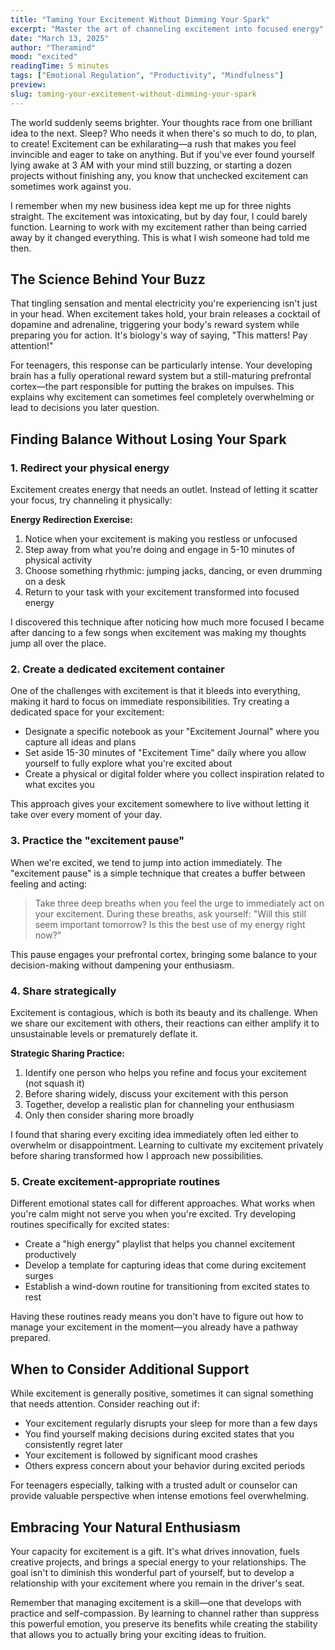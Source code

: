 ```yaml
---
title: "Taming Your Excitement Without Dimming Your Spark"
excerpt: "Master the art of channeling excitement into focused energy"
date: "March 13, 2025"
author: "Theramind"
mood: "excited"
readingTime: 5 minutes
tags: ["Emotional Regulation", "Productivity", "Mindfulness"]
preview:
slug: taming-your-excitement-without-dimming-your-spark
---
```


The world suddenly seems brighter. Your thoughts race from one brilliant idea to the next. Sleep? Who needs it when there's so much to do, to plan, to create! Excitement can be exhilarating—a rush that makes you feel invincible and eager to take on anything. But if you've ever found yourself lying awake at 3 AM with your mind still buzzing, or starting a dozen projects without finishing any, you know that unchecked excitement can sometimes work against you.

I remember when my new business idea kept me up for three nights straight. The excitement was intoxicating, but by day four, I could barely function. Learning to work with my excitement rather than being carried away by it changed everything. This is what I wish someone had told me then.

## The Science Behind Your Buzz

That tingling sensation and mental electricity you're experiencing isn't just in your head. When excitement takes hold, your brain releases a cocktail of dopamine and adrenaline, triggering your body's reward system while preparing you for action. It's biology's way of saying, "This matters! Pay attention!"

For teenagers, this response can be particularly intense. Your developing brain has a fully operational reward system but a still-maturing prefrontal cortex—the part responsible for putting the brakes on impulses. This explains why excitement can sometimes feel completely overwhelming or lead to decisions you later question.

## Finding Balance Without Losing Your Spark

### 1. Redirect your physical energy

Excitement creates energy that needs an outlet. Instead of letting it scatter your focus, try channeling it physically:

**Energy Redirection Exercise:**

1. Notice when your excitement is making you restless or unfocused
2. Step away from what you're doing and engage in 5-10 minutes of physical activity
3. Choose something rhythmic: jumping jacks, dancing, or even drumming on a desk
4. Return to your task with your excitement transformed into focused energy

I discovered this technique after noticing how much more focused I became after dancing to a few songs when excitement was making my thoughts jump all over the place.

### 2. Create a dedicated excitement container

One of the challenges with excitement is that it bleeds into everything, making it hard to focus on immediate responsibilities. Try creating a dedicated space for your excitement:

- Designate a specific notebook as your "Excitement Journal" where you capture all ideas and plans
- Set aside 15-30 minutes of "Excitement Time" daily where you allow yourself to fully explore what you're excited about
- Create a physical or digital folder where you collect inspiration related to what excites you

This approach gives your excitement somewhere to live without letting it take over every moment of your day.

### 3. Practice the "excitement pause"

When we're excited, we tend to jump into action immediately. The "excitement pause" is a simple technique that creates a buffer between feeling and acting:

> Take three deep breaths when you feel the urge to immediately act on your excitement. During these breaths, ask yourself: "Will this still seem important tomorrow? Is this the best use of my energy right now?"

This pause engages your prefrontal cortex, bringing some balance to your decision-making without dampening your enthusiasm.

### 4. Share strategically

Excitement is contagious, which is both its beauty and its challenge. When we share our excitement with others, their reactions can either amplify it to unsustainable levels or prematurely deflate it.

**Strategic Sharing Practice:**

1. Identify one person who helps you refine and focus your excitement (not squash it)
2. Before sharing widely, discuss your excitement with this person
3. Together, develop a realistic plan for channeling your enthusiasm
4. Only then consider sharing more broadly

I found that sharing every exciting idea immediately often led either to overwhelm or disappointment. Learning to cultivate my excitement privately before sharing transformed how I approach new possibilities.

### 5. Create excitement-appropriate routines

Different emotional states call for different approaches. What works when you're calm might not serve you when you're excited. Try developing routines specifically for excited states:

- Create a "high energy" playlist that helps you channel excitement productively
- Develop a template for capturing ideas that come during excitement surges
- Establish a wind-down routine for transitioning from excited states to rest

Having these routines ready means you don't have to figure out how to manage your excitement in the moment—you already have a pathway prepared.

## When to Consider Additional Support

While excitement is generally positive, sometimes it can signal something that needs attention. Consider reaching out if:

- Your excitement regularly disrupts your sleep for more than a few days
- You find yourself making decisions during excited states that you consistently regret later
- Your excitement is followed by significant mood crashes
- Others express concern about your behavior during excited periods

For teenagers especially, talking with a trusted adult or counselor can provide valuable perspective when intense emotions feel overwhelming.

## Embracing Your Natural Enthusiasm

Your capacity for excitement is a gift. It's what drives innovation, fuels creative projects, and brings a special energy to your relationships. The goal isn't to diminish this wonderful part of yourself, but to develop a relationship with your excitement where you remain in the driver's seat.

Remember that managing excitement is a skill—one that develops with practice and self-compassion. By learning to channel rather than suppress this powerful emotion, you preserve its benefits while creating the stability that allows you to actually bring your exciting ideas to fruition.
